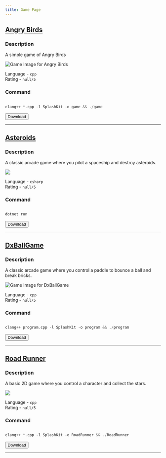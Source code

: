 ```yaml
---
title: Game Page
---
```


<div className="game-page-container">




## [Angry Birds](#angry-birds)

### Description
A simple game of Angry Birds

![Game Image for Angry Birds](https://raw.githubusercontent.com/XQuestCode/SplashkitGames/main/angry-birds/template.gif)


Language - `cpp` 	
Rating - `null/5`

### Command
```cpp

clang++ *.cpp -l SplashKit -o game && ./game
```

<button onclick="window.open('https://download-directory.github.io?url=https://raw.githubusercontent.com/XQuestCode/SplashkitGames/tree/main/angry-birds/', '_blank')">Download</button>

---




## [Asteroids](#asteroids)

### Description
A classic arcade game where you pilot a spaceship and destroy asteroids.

![](https://images-wixmp-ed30a86b8c4ca887773594c2.wixmp.com/f/760bb8f8-3a05-4e44-be4d-6d1b2a6e5392/d1nno8d-364adddf-a168-44a1-b5e5-db7e2e779331.gif?token=eyJ0eXAiOiJKV1QiLCJhbGciOiJIUzI1NiJ9.eyJzdWIiOiJ1cm46YXBwOjdlMGQxODg5ODIyNjQzNzNhNWYwZDQxNWVhMGQyNmUwIiwiaXNzIjoidXJuOmFwcDo3ZTBkMTg4OTgyMjY0MzczYTVmMGQ0MTVlYTBkMjZlMCIsIm9iaiI6W1t7InBhdGgiOiJcL2ZcLzc2MGJiOGY4LTNhMDUtNGU0NC1iZTRkLTZkMWIyYTZlNTM5MlwvZDFubm84ZC0zNjRhZGRkZi1hMTY4LTQ0YTEtYjVlNS1kYjdlMmU3NzkzMzEuZ2lmIn1dXSwiYXVkIjpbInVybjpzZXJ2aWNlOmZpbGUuZG93bmxvYWQiXX0.SIYcpgo6CrC3ucFcFCIAxRYhR-hFZK_0_NJlE7Z_67I)


Language - `csharp` 	
Rating - `null/5`

### Command
```csharp

dotnet run
```

<button onclick="window.open('https://download-directory.github.io?url=https://raw.githubusercontent.com/XQuestCode/SplashkitGames/tree/main/asteroids/', '_blank')">Download</button>

---




## [DxBallGame](#dxballgame)

### Description
A classic arcade game where you control a paddle to bounce a ball and break bricks.

![Game Image for DxBallGame](https://raw.githubusercontent.com/XQuestCode/SplashkitGames/main/dx-ball/game.gif)


Language - `cpp` 	
Rating - `null/5`

### Command
```cpp

clang++ program.cpp -l SplashKit -o program && ./program
```

<button onclick="window.open('https://download-directory.github.io?url=https://raw.githubusercontent.com/XQuestCode/SplashkitGames/tree/main/dx-ball/', '_blank')">Download</button>

---




## [Road Runner](#road-runner)

### Description
A basic 2D game where you control a character and collect the stars.

![](https://images-wixmp-ed30a86b8c4ca887773594c2.wixmp.com/f/760bb8f8-3a05-4e44-be4d-6d1b2a6e5392/d1nno8d-364adddf-a168-44a1-b5e5-db7e2e779331.gif?token=eyJ0eXAiOiJKV1QiLCJhbGciOiJIUzI1NiJ9.eyJzdWIiOiJ1cm46YXBwOjdlMGQxODg5ODIyNjQzNzNhNWYwZDQxNWVhMGQyNmUwIiwiaXNzIjoidXJuOmFwcDo3ZTBkMTg4OTgyMjY0MzczYTVmMGQ0MTVlYTBkMjZlMCIsIm9iaiI6W1t7InBhdGgiOiJcL2ZcLzc2MGJiOGY4LTNhMDUtNGU0NC1iZTRkLTZkMWIyYTZlNTM5MlwvZDFubm84ZC0zNjRhZGRkZi1hMTY4LTQ0YTEtYjVlNS1kYjdlMmU3NzkzMzEuZ2lmIn1dXSwiYXVkIjpbInVybjpzZXJ2aWNlOmZpbGUuZG93bmxvYWQiXX0.SIYcpgo6CrC3ucFcFCIAxRYhR-hFZK_0_NJlE7Z_67I)


Language - `cpp` 	
Rating - `null/5`

### Command
```cpp

clang++ *.cpp -l SplashKit -o RoadRunner && ./RoadRunner
```

<button onclick="window.open('https://download-directory.github.io?url=https://raw.githubusercontent.com/XQuestCode/SplashkitGames/tree/main/road-runner/', '_blank')">Download</button>

---


</div>